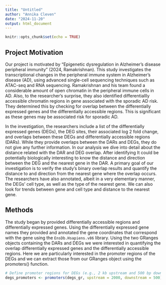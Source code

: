 ```yaml
---
title: "Untitled"
author: "Annika Cleven"
date: "2024-11-20"
output: html_document
---
```


```r
knitr::opts_chunk$set(echo = TRUE)
```

## Project Motivation

Our project is motivated by "Epigenetic dysregulation in Alzheimer’s disease peripheral immunity" (2024, Ramakrishnan).  This study investigates the transcriptional changes in the peripheral immune system in Alzheimer's disease (AD), using advanced single-cell sequencing techniques such as ATAC-seq and RNA sequencing. Ramakrishnan and his team found a considerable amount of open chromatin in the peripheral immune cells in AD. Also, to the researcher's surprise, they also identified differentiallly accessible chromatin regions in gene associated with the sporadic AD risk.  They determined this by checking for overlap between the differentially expressed genes and the differentially accessible regions. This is significant as these genes may be associated risk for sporadic AD.       

In the investigation, the researchers include a list of the differentially expressed genes (DEGs), the DEG sites, their associated log 2 fold change, and overlaps between these DEGs and differentially accessible regions (DARs). While they provide overlaps between the DARs and DEGs, they do not give any further information. In our analysis we dive into detail about the distance related with the DAR and DEG overlap.  After identifying It could be potentially biologically interesting to know the distance and direction between the DEG and the nearest gene in the DAR. A primary goal of our investigation is to verify the study's binary overlap results and quantify the distance to and direction from the nearest gene where the overlap occurs. The researchers have also annotated, albeit in a very elementary manner, the DEGs' cell type, as well as the type of the nearest gene. We can also look for trends between gene and cell type and distance to the nearest gene. 

## Methods

The study began by provided differentially accessible regions and differentially expressed genes. Using the differentially expressed gene names they provided and annotated the gene coordinates that correspond with the gene using the `EnsDb.Hsapiens.v86` library. Using the two GRanges objects containing the DARs and DEGs we were interested in quantifying the overlap differentially expressed genes and the differentially accessible regions. Here we are particularly interested in the promoter regions of the DEGs and we can extract those from our GRanges object using the promoters() function. 

```r
# Define promoter regions for DEGs (e.g., 2 kb upstream and 500 bp downstream of the TSS)
degs_promoters <- promoters(degs_gr, upstream = 2000, downstream = 500)
```



